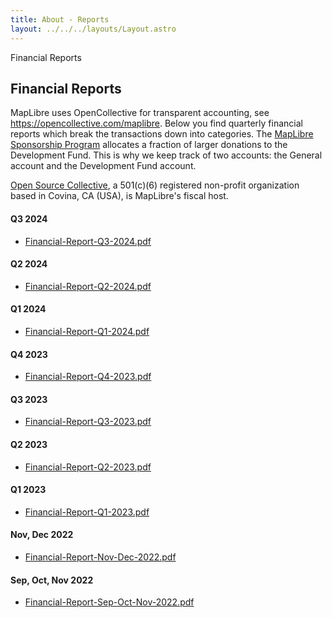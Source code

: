 ```yaml
---
title: About - Reports
layout: ../../../layouts/Layout.astro
---
```



<TitleHeader>Financial Reports</TitleHeader>

## Financial Reports

MapLibre uses OpenCollective for transparent accounting, see https://opencollective.com/maplibre. Below you find quarterly financial reports which break the transactions down into categories. The [MapLibre Sponsorship Program](/sponsors) allocates a fraction of larger donations to the Development Fund. This is why we keep track of two accounts: the General account and the Development Fund account.

[Open Source Collective](https://opencollective.com/opensource), a 501(c)(6) registered non-profit organization based in Covina, CA (USA), is MapLibre's fiscal host.

#### Q3 2024

- [Financial-Report-Q3-2024.pdf](/about/reports/Financial-Report-Q3-2024.pdf)

#### Q2 2024

- [Financial-Report-Q2-2024.pdf](/about/reports/Financial-Report-Q2-2024.pdf)

#### Q1 2024

- [Financial-Report-Q1-2024.pdf](/about/reports/Financial-Report-Q1-2024.pdf)

#### Q4 2023

- [Financial-Report-Q4-2023.pdf](/about/reports/Financial-Report-Q4-2023.pdf)

#### Q3 2023

- [Financial-Report-Q3-2023.pdf](/about/reports/Financial-Report-Q3-2023.pdf)

#### Q2 2023

- [Financial-Report-Q2-2023.pdf](/about/reports/Financial-Report-Q2-2023.pdf)

#### Q1 2023

- [Financial-Report-Q1-2023.pdf](/about/reports/Financial-Report-Q1-2023.pdf)

#### Nov, Dec 2022

- [Financial-Report-Nov-Dec-2022.pdf](/about/reports/Financial-Report-Nov-Dec-2022.pdf)

#### Sep, Oct, Nov 2022

- [Financial-Report-Sep-Oct-Nov-2022.pdf](/about/reports/Financial-Report-Sep-Oct-Nov-2022.pdf)
